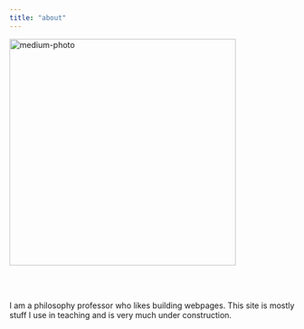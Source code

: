 ```yaml
---
title: "about"
---
```


![medium-photo](images/02.jpg){width=400px} \



<br><br>

I am a philosophy professor who likes building webpages. This site is mostly stuff I use in teaching and is very much under construction.